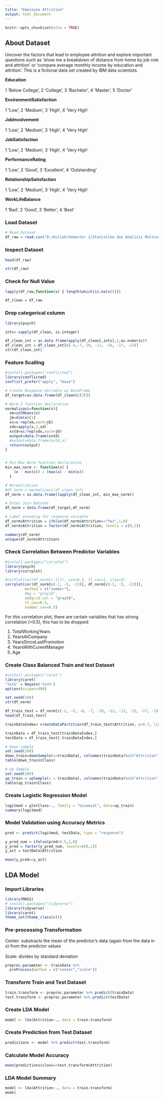 ```yaml
---
title: "Employee Attrition"
output: html_document
---
```


```r
knitr::opts_chunk$set(echo = TRUE)
```

## About Dataset
Uncover the factors that lead to employee attrition and explore important questions such as 'show me a breakdown of distance from home by job role and attrition' or 'compare average monthly income by education and attrition'. This is a fictional data set created by IBM data scientists.

**Education** <br><br/>
1 'Below College',
2 'College',
3 'Bachelor',
4 'Master',
5 'Doctor'

**EnvironmentSatisfaction** <br><br/>
1 'Low',
2 'Medium',
3 'High',
4 'Very High'

**JobInvolvement** <br><br/>
1 'Low',
2 'Medium',
3 'High',
4 'Very High'

**JobSatisfaction** <br><br/>
1 'Low',
2 'Medium',
3 'High',
4 'Very High'

**PerformanceRating** <br><br/>
1 'Low',
2 'Good',
3 'Excellent',
4 'Outstanding'

**RelationshipSatisfaction** <br><br/>
1 'Low',
2 'Medium',
3 'High',
4 'Very High'

**WorkLifeBalance** <br><br/>
1 'Bad',
2 'Good',
3 'Better',
4 'Best'


### Load Dataset
```r
# Read Dataset
df_raw = read.csv("D:/Kuliah/Semester 1/Statistika dan Analisis Multivariat/Tugas Besar/WA_Fn-UseC_-HR-Employee-Attrition.csv")
```


### Inspect Dataset
```r
head(df_raw)
```


```r
str(df_raw)
```

### Check for Null Value
```r
lapply(df_raw,function(x) { length(which(is.na(x)))})

df_clean = df_raw
```

### Drop categorical column
```r
library(psych)

ints<-sapply(df_clean, is.integer)

df_clean_int = as.data.frame(apply(df_clean[,ints],2,as.numeric))
df_clean_int = df_clean_int[c(-4,-7,-10, -11, -16, -17, -22)]
str(df_clean_int)
```

### Feature Scalling
```r
#install.packages("conflicted")
library(conflicted)
conflict_prefer("apply", "base")

# Create Response Variable as DataFrame
df_target=as.data.frame(df_clean[c(2)])

# Norm Z function declaration
normalisasi=function(x){
  xm=colMeans(x)  
  jb=dim(x)[1] 
  xc=x-rep(xm,each=jb) 
  sdx=apply(x,2,sd) 
  xstd=xc/rep(sdx,each=jb)
  output=data.frame(xstd)
  #output=data.frame(xstd,x)
  return(output)
}


# Min-Max Norm function declaration
min_max_norm <- function(x) {
    (x - min(x)) / (max(x) - min(x))
  }

# Normalization
#df_norm = normalisasi(df_clean_int)
df_norm = as.data.frame(lapply(df_clean_int, min_max_norm))

# Outer Join Dataset
df_norm = data.frame(df_target,df_norm)

# Label encoding for response variable
df_norm$Attrition = ifelse(df_norm$Attrition=="Yes",1,0)
df_norm$Attrition = factor(df_norm$Attrition, levels = c(0,1))

summary(df_norm)
unique(df_norm$Attrition)
```

### Check Correlation Between Predictor Variables
```r
#install.packages("corrplot")
library(psych)
library(corrplot)

#corPlot(cor(df_norm[(-1)]), cex=0.3, tl.cex=1, xlas=3)
corrplot(cor(df_norm[c(-1, -5, -13)], df_norm[c(-1, -5, -13)]),
         method = c("number"), 
         #bg = "grey10",
         addgrid.col = "gray50",
         tl.cex=0.5,
         number.cex=0.5)
```

For this correlation plot, there are certain variables that has strong correlation (>0.5), this has to be dropped:

1. TotalWorkingYears
2. YearsAtCompany
3. YearsSinceLastPromotion
4. YearsWithCurentManager
5. Age


### Create Class Balanced Train and test Dataset
```r
#install.packages("caret")
library(caret)
'%ni%' = Negate('%in%')
options(scipen=999)

set.seed(100)
str(df_norm)

df_train_test = df_norm[c(-2, -5, -6, -7, -10, -12, -13, -15, -17, -19, -20)]
head(df_train_test)
```


```r
trainDataIndex= createDataPartition(df_train_test$Attrition, p=0.7, list = F)

trainData = df_train_test[trainDataIndex,]
testData = df_train_test[-trainDataIndex,]

# Down sample
set.seed(100)
down_train=downSample(x=trainData[, colnames(trainData)%ni%"Attrition"], y=trainData$Attrition) 
table(down_train$Class)

# Up Sample
set.seed(100)
up_train = upSample(x = trainData[, colnames(trainData)%ni%"Attrition"], y = trainData$Attrition) 
table(up_train$Class)
```


### Create Logistic Regression Model
```r
logitmod = glm(Class~., family = "binomial", data=up_train)
summary(logitmod)
```

### Model Validation using Accuracy Metrics
```r
pred <- predict(logitmod, testData, type = "response")

y_pred_num = ifelse(pred>0.5,1,0)
y_pred = factor(y_pred_num, levels=c(0,1))
y_act = testData$Attrition

mean(y_pred==y_act)
```


## LDA Model

### Import Libraries
```r
library(MASS)
# install.packages("tidyverse")
library(tidyverse)
library(caret)
theme_set(theme_classic())
```

### Pre-processing Transformation

Center: substracts the mean of the predictor's data (again from the data in x) from the predictor values<br><br/>
Scale: divides by standard deviation
```r
preproc.parameter <- trainData %>%
  preProcess(method = c("center","scale"))
```

### Transform Train and Test Dataset
```r
train.transform <- preproc.parameter %>% predict(trainData)
test.transform <- preproc.parameter %>% predict(testData)
```

### Create LDA Model
```r
model <- lda(Attrition~., data = train.transform)
```

### Create Prediction from Test Dataset
```r
predictions <- model %>% predict(test.transform)
```

### Calculate Model Accuracy
```r
mean(predictions$class==test.transform$Attrition)
```

### LDA Model Summary
```r
model <- lda(Attrition~., data = train.transform)
model
```

